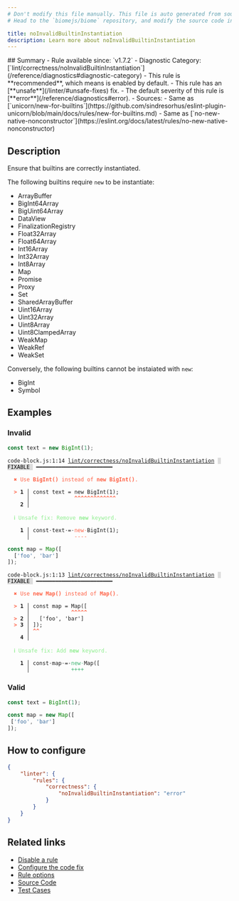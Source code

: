```yaml
---
# Don't modify this file manually. This file is auto generated from source, and you will lose your changes next time the website is built.
# Head to the `biomejs/biome` repository, and modify the source code in there.

title: noInvalidBuiltinInstantiation
description: Learn more about noInvalidBuiltinInstantiation
---
```


<Tabs>
<TabItem label="JavaScript (and super languages)" icon="seti:javascript">
## Summary
- Rule available since: `v1.7.2`
- Diagnostic Category: [`lint/correctness/noInvalidBuiltinInstantiation`](/reference/diagnostics#diagnostic-category)
- This rule is **recommended**, which means is enabled by default.
- This rule has an [**unsafe**](/linter/#unsafe-fixes) fix.
- The default severity of this rule is [**error**](/reference/diagnostics#error).
- Sources: 
  - Same as [`unicorn/new-for-builtins`](https://github.com/sindresorhus/eslint-plugin-unicorn/blob/main/docs/rules/new-for-builtins.md)
  - Same as [`no-new-native-nonconstructor`](https://eslint.org/docs/latest/rules/no-new-native-nonconstructor)

## Description
Ensure that builtins are correctly instantiated.

The following builtins require `new` to be instantiate:

- ArrayBuffer
- BigInt64Array
- BigUint64Array
- DataView
- FinalizationRegistry
- Float32Array
- Float64Array
- Int16Array
- Int32Array
- Int8Array
- Map
- Promise
- Proxy
- Set
- SharedArrayBuffer
- Uint16Array
- Uint32Array
- Uint8Array
- Uint8ClampedArray
- WeakMap
- WeakRef
- WeakSet

Conversely, the following builtins cannot be instaiated with `new`:

- BigInt
- Symbol

## Examples

### Invalid

```js
const text = new BigInt(1);
```

<pre class="language-text"><code class="language-text">code-block.js:1:14 <a href="https://biomejs.dev/linter/rules/no-invalid-builtin-instantiation">lint/correctness/noInvalidBuiltinInstantiation</a> <span style="color: #000; background-color: #ddd;"> FIXABLE </span> ━━━━━━━━━━━━━━━━━━━━━━━━<br /><br />  <strong><span style="color: Tomato;">✖</span></strong> <span style="color: Tomato;">Use </span><span style="color: Tomato;"><strong>BigInt()</strong></span><span style="color: Tomato;"> instead of </span><span style="color: Tomato;"><strong>new BigInt()</strong></span><span style="color: Tomato;">.</span><br />  <br />  <strong><span style="color: Tomato;">&gt;</span></strong> <strong>1 │ </strong>const text = new BigInt(1);<br />   <strong>   │ </strong>             <strong><span style="color: Tomato;">^</span></strong><strong><span style="color: Tomato;">^</span></strong><strong><span style="color: Tomato;">^</span></strong><strong><span style="color: Tomato;">^</span></strong><strong><span style="color: Tomato;">^</span></strong><strong><span style="color: Tomato;">^</span></strong><strong><span style="color: Tomato;">^</span></strong><strong><span style="color: Tomato;">^</span></strong><strong><span style="color: Tomato;">^</span></strong><strong><span style="color: Tomato;">^</span></strong><strong><span style="color: Tomato;">^</span></strong><strong><span style="color: Tomato;">^</span></strong><strong><span style="color: Tomato;">^</span></strong><br />    <strong>2 │ </strong><br />  <br />  <strong><span style="color: lightgreen;">ℹ</span></strong> <span style="color: lightgreen;">Unsafe fix</span><span style="color: lightgreen;">: </span><span style="color: lightgreen;">Remove </span><span style="color: lightgreen;"><strong>new</strong></span><span style="color: lightgreen;"> keyword.</span><br />  <br />  <strong>  1 │ </strong>const<span style="opacity: 0.8;">·</span>text<span style="opacity: 0.8;">·</span>=<span style="opacity: 0.8;">·</span><span style="color: Tomato;">n</span><span style="color: Tomato;">e</span><span style="color: Tomato;">w</span><span style="opacity: 0.8;"><span style="color: Tomato;">·</span></span>BigInt(1);<br />  <strong>    │ </strong>             <span style="color: Tomato;">-</span><span style="color: Tomato;">-</span><span style="color: Tomato;">-</span><span style="color: Tomato;">-</span>          <br /></code></pre>

```js
const map = Map([
  ['foo', 'bar']
]);
```

<pre class="language-text"><code class="language-text">code-block.js:1:13 <a href="https://biomejs.dev/linter/rules/no-invalid-builtin-instantiation">lint/correctness/noInvalidBuiltinInstantiation</a> <span style="color: #000; background-color: #ddd;"> FIXABLE </span> ━━━━━━━━━━━━━━━━━━━━━━━━<br /><br />  <strong><span style="color: Tomato;">✖</span></strong> <span style="color: Tomato;">Use </span><span style="color: Tomato;"><strong>new Map()</strong></span><span style="color: Tomato;"> instead of </span><span style="color: Tomato;"><strong>Map()</strong></span><span style="color: Tomato;">.</span><br />  <br />  <strong><span style="color: Tomato;">&gt;</span></strong> <strong>1 │ </strong>const map = Map([<br />   <strong>   │ </strong>            <strong><span style="color: Tomato;">^</span></strong><strong><span style="color: Tomato;">^</span></strong><strong><span style="color: Tomato;">^</span></strong><strong><span style="color: Tomato;">^</span></strong><strong><span style="color: Tomato;">^</span></strong><br />  <strong><span style="color: Tomato;">&gt;</span></strong> <strong>2 │ </strong>  ['foo', 'bar']<br />  <strong><span style="color: Tomato;">&gt;</span></strong> <strong>3 │ </strong>]);<br />   <strong>   │ </strong><strong><span style="color: Tomato;">^</span></strong><strong><span style="color: Tomato;">^</span></strong><br />    <strong>4 │ </strong><br />  <br />  <strong><span style="color: lightgreen;">ℹ</span></strong> <span style="color: lightgreen;">Unsafe fix</span><span style="color: lightgreen;">: </span><span style="color: lightgreen;">Add </span><span style="color: lightgreen;"><strong>new</strong></span><span style="color: lightgreen;"> keyword.</span><br />  <br />  <strong>  1 │ </strong>const<span style="opacity: 0.8;">·</span>map<span style="opacity: 0.8;">·</span>=<span style="opacity: 0.8;">·</span><span style="color: MediumSeaGreen;">n</span><span style="color: MediumSeaGreen;">e</span><span style="color: MediumSeaGreen;">w</span><span style="opacity: 0.8;"><span style="color: MediumSeaGreen;">·</span></span>Map([<br />  <strong>    │ </strong>            <span style="color: MediumSeaGreen;">+</span><span style="color: MediumSeaGreen;">+</span><span style="color: MediumSeaGreen;">+</span><span style="color: MediumSeaGreen;">+</span>     <br /></code></pre>

### Valid

```js
const text = BigInt(1);
```

```js
const map = new Map([
 ['foo', 'bar']
]);
```

## How to configure
```json title="biome.json"
{
	"linter": {
		"rules": {
			"correctness": {
				"noInvalidBuiltinInstantiation": "error"
			}
		}
	}
}

```
## Related links

- [Disable a rule](/linter/#disable-a-rule)
- [Configure the code fix](/linter#configure-the-code-fix)
- [Rule options](/linter/#rule-options)
- [Source Code](https://github.com/biomejs/biome/blob/main/crates/biome_js_analyze/src/lint/correctness/no_invalid_builtin_instantiation.rs)
- [Test Cases](https://github.com/biomejs/biome/blob/main/crates/biome_js_analyze/tests/specs/correctness/noInvalidBuiltinInstantiation)

</TabItem>
</Tabs>

